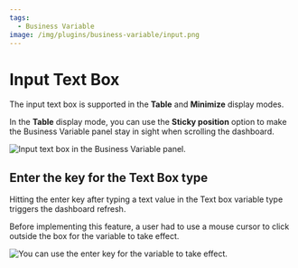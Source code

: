 ```yaml
---
tags:
  - Business Variable
image: /img/plugins/business-variable/input.png
---
```



# Input Text Box

The input text box is supported in the **Table** and **Minimize** display modes.

In the **Table** display mode, you can use the **Sticky position** option to make the Business Variable panel stay in sight when scrolling the dashboard.

<Image
  title="Input text box in the Business Variable panel."
  src="/img/plugins/business-variable/input.png"
/>

## Enter the key for the Text Box type

Hitting the enter key after typing a text value in the Text box variable type triggers the dashboard refresh.

Before implementing this feature, a user had to use a mouse cursor to click outside the box for the variable to take effect.

<Image
  title="You can use the enter key for the variable to take effect."
  src="/img/blog/2023-10-19-variable-panel-2.0.0/enter.png"
/>
